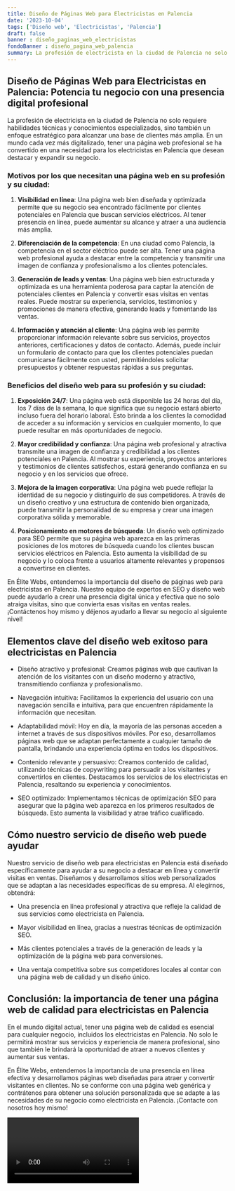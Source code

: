 ```yaml
---
title: Diseño de Páginas Web para Electricistas en Palencia
date: '2023-10-04'
tags: ['Diseño web', 'Electricistas', 'Palencia']
draft: false
banner : diseño_paginas_web_electricistas
fondoBanner : diseño_pagina_web_palencia
summary: La profesión de electricista en la ciudad de Palencia no solo requiere habilidades técnicas y conocimientos especializados, sino también un enfoque estratégico para alcanzar una base de clientes más amplia. En un mundo cada vez más digitalizado, tener una página web profesional se ha convertido en una necesidad para los electricistas en Palencia que desean destacar y expandir su negocio.
---
```


## Diseño de Páginas Web para Electricistas en Palencia: Potencia tu negocio con una presencia digital profesional

La profesión de electricista en la ciudad de Palencia no solo requiere habilidades técnicas y conocimientos especializados, sino también un enfoque estratégico para alcanzar una base de clientes más amplia. En un mundo cada vez más digitalizado, tener una página web profesional se ha convertido en una necesidad para los electricistas en Palencia que desean destacar y expandir su negocio.

### Motivos por los que necesitan una página web en su profesión y su ciudad:

1. **Visibilidad en línea**: Una página web bien diseñada y optimizada permite que su negocio sea encontrado fácilmente por clientes potenciales en Palencia que buscan servicios eléctricos. Al tener presencia en línea, puede aumentar su alcance y atraer a una audiencia más amplia.

2. **Diferenciación de la competencia**: En una ciudad como Palencia, la competencia en el sector eléctrico puede ser alta. Tener una página web profesional ayuda a destacar entre la competencia y transmitir una imagen de confianza y profesionalismo a los clientes potenciales.

3. **Generación de leads y ventas**: Una página web bien estructurada y optimizada es una herramienta poderosa para captar la atención de potenciales clientes en Palencia y convertir esas visitas en ventas reales. Puede mostrar su experiencia, servicios, testimonios y promociones de manera efectiva, generando leads y fomentando las ventas.

4. **Información y atención al cliente**: Una página web les permite proporcionar información relevante sobre sus servicios, proyectos anteriores, certificaciones y datos de contacto. Además, puede incluir un formulario de contacto para que los clientes potenciales puedan comunicarse fácilmente con usted, permitiéndoles solicitar presupuestos y obtener respuestas rápidas a sus preguntas.

### Beneficios del diseño web para su profesión y su ciudad:

1. **Exposición 24/7**: Una página web está disponible las 24 horas del día, los 7 días de la semana, lo que significa que su negocio estará abierto incluso fuera del horario laboral. Esto brinda a los clientes la comodidad de acceder a su información y servicios en cualquier momento, lo que puede resultar en más oportunidades de negocio.

2. **Mayor credibilidad y confianza**: Una página web profesional y atractiva transmite una imagen de confianza y credibilidad a los clientes potenciales en Palencia. Al mostrar su experiencia, proyectos anteriores y testimonios de clientes satisfechos, estará generando confianza en su negocio y en los servicios que ofrece.

3. **Mejora de la imagen corporativa**: Una página web puede reflejar la identidad de su negocio y distinguirlo de sus competidores. A través de un diseño creativo y una estructura de contenido bien organizada, puede transmitir la personalidad de su empresa y crear una imagen corporativa sólida y memorable.

4. **Posicionamiento en motores de búsqueda**: Un diseño web optimizado para SEO permite que su página web aparezca en las primeras posiciones de los motores de búsqueda cuando los clientes buscan servicios eléctricos en Palencia. Esto aumenta la visibilidad de su negocio y lo coloca frente a usuarios altamente relevantes y propensos a convertirse en clientes.

En Élite Webs, entendemos la importancia del diseño de páginas web para electricistas en Palencia. Nuestro equipo de expertos en SEO y diseño web puede ayudarlo a crear una presencia digital única y efectiva que no solo atraiga visitas, sino que convierta esas visitas en ventas reales. ¡Contáctenos hoy mismo y déjenos ayudarlo a llevar su negocio al siguiente nivel!

<GifSeo />

<Cta />

## Elementos clave del diseño web exitoso para electricistas en Palencia

- Diseño atractivo y profesional: Creamos páginas web que cautivan la atención de los visitantes con un diseño moderno y atractivo, transmitiendo confianza y profesionalismo.

- Navegación intuitiva: Facilitamos la experiencia del usuario con una navegación sencilla e intuitiva, para que encuentren rápidamente la información que necesitan.

- Adaptabilidad móvil: Hoy en día, la mayoría de las personas acceden a internet a través de sus dispositivos móviles. Por eso, desarrollamos páginas web que se adaptan perfectamente a cualquier tamaño de pantalla, brindando una experiencia óptima en todos los dispositivos.

- Contenido relevante y persuasivo: Creamos contenido de calidad, utilizando técnicas de copywriting para persuadir a los visitantes y convertirlos en clientes. Destacamos los servicios de los electricistas en Palencia, resaltando su experiencia y conocimientos.

- SEO optimizado: Implementamos técnicas de optimización SEO para asegurar que la página web aparezca en los primeros resultados de búsqueda. Esto aumenta la visibilidad y atrae tráfico cualificado.

## Cómo nuestro servicio de diseño web puede ayudar

Nuestro servicio de diseño web para electricistas en Palencia está diseñado específicamente para ayudar a su negocio a destacar en línea y convertir visitas en ventas. Diseñamos y desarrollamos sitios web personalizados que se adaptan a las necesidades específicas de su empresa. Al elegirnos, obtendrá:

- Una presencia en línea profesional y atractiva que refleje la calidad de sus servicios como electricista en Palencia.

- Mayor visibilidad en línea, gracias a nuestras técnicas de optimización SEO.

- Más clientes potenciales a través de la generación de leads y la optimización de la página web para conversiones.

- Una ventaja competitiva sobre sus competidores locales al contar con una página web de calidad y un diseño único.

## Conclusión: la importancia de tener una página web de calidad para electricistas en Palencia

En el mundo digital actual, tener una página web de calidad es esencial para cualquier negocio, incluidos los electricistas en Palencia. No solo le permitirá mostrar sus servicios y experiencia de manera profesional, sino que también le brindará la oportunidad de atraer a nuevos clientes y aumentar sus ventas.

En Élite Webs, entendemos la importancia de una presencia en línea efectiva y desarrollamos páginas web diseñadas para atraer y convertir visitantes en clientes. No se conforme con una página web genérica y contrátenos para obtener una solución personalizada que se adapte a las necesidades de su negocio como electricista en Palencia. ¡Contacte con nosotros hoy mismo!

<Video />

<CtaBot job='Electricistas' city='Palencia'/>

<Gmaps query='Palencia+españa+maps' />